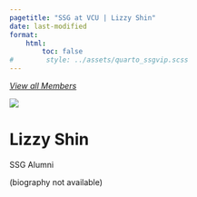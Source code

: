 ```yaml
---
pagetitle: "SSG at VCU | Lizzy Shin"
date: last-modified
format:
    html:
        toc: false
#        style: ../assets/quarto_ssgvip.scss
---
```

<a id="goback-btn" href="./index.html">
<i class="bi bi-arrow-left-circle">
View all Members
</i>
</a>

<div class='profile-wrap'>

<div class='profile-bio'>

<div class='profile-pic-frame'>
<div class='profile-pic'>
<img src='../assets/lizzyPic.png' class='img-fluid'>
</div>
</div>

<div class='profile-name-links'>
<h1>Lizzy Shin</h1>
<div class='profile-links'><p>

</p>
</div>
</div>
  
<div class='member-status'>
<div class='status-wrap'>
<div class='status'>SSG Alumni</div>

</div>
</div>


<p>
(biography not available)
</p>



</div>



</div>
             

